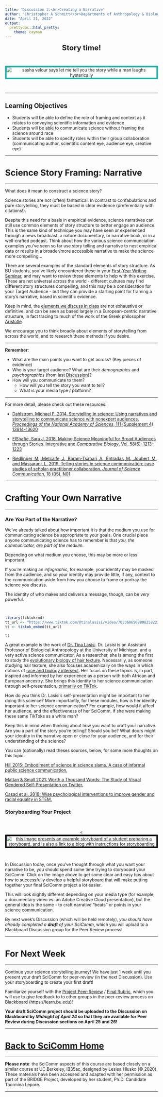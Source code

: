 ```yaml
---
title: 'Discussion 3:<br>Creating a Narrative'
author: "Christopher A Schmitt</br>Departments of Anthropology & Biology<br>Boston University"
date: "April 21, 2022"
output: 
  prettydoc::html_pretty:
    theme: cayman
---
```


<center>

<font size="+2"><b>Story time!</b></font></center><br>

<center><p><img src="https://c.tenor.com/-YH4v3aKsbYAAAAC/let-me-tell-you-the-story-let-me-explain.gif" style="border:5px solid lightseagreen" alt="sasha velour says let me tell you the story while a man laughs hysterically"></p></center><br>

***

## Learning Objectives

* Students will be able to define the role of framing and context as it relates to conveying scientific information and evidence
* Students will be able to communicate science without framing the science around race
* Students will be able to specify roles within their group collaboration (communicating author, scientific content eye, audience eye, creative eye)

***

# Science Story Framing: Narrative

***

What does it mean to construct a science story?

Science stories are not (often) fantastical. In contrast to confabulations and pure storytelling, they must be based in clear evidence (preferentially with citations!).

Despite this need for a basis in empirical evidence, science narratives can still use common elements of story structure to better engage an audience. This is the same kind of technique you may have seen or experienced through a news broadcast, a nature documentary, or narrative book, or in a well-crafted podcast. Think about how the various science communciation examples you've seen so far use story telling and narrative to nest empirical data or results in a broader/more accessible narrative to make the science more compelling...

There are several examples of the standard elements of story structure. As BU students, you've likely encountered these in your [First-Year Writing Seminar](https://www.bu.edu/writingprogram/writing-program-curriculum/), and may want to review these elements to help with this exercise. These are not universal across the world - different cultures may find different story structures compelling, and this may be a consideration for your Target Audience - but they can provide a starting point for framing a story’s narrative, based in scientific evidence.

Keep in mind, the [elements we discuss in class](https://williamkowalski.com/creative-writing-tips/articles/how-aristotle-can-help-you-become-a-better-writer/) are not exhaustive or definitive, and can be seen as based largely in a European-centric narrative structure, in fact tracing to much of the work of the Greek philosopher [Aristotle](https://medium.com/@odile_sullivan/narrative-insights-what-aristotle-can-teach-us-about-storytelling-239d1b878e74).

We encourage you to think broadly about elements of storytelling from across the world, and to research these methods if you desire.

***

**Remember**:

* What are the main points you want to get across? (Key pieces of evidence)
* Who is your target audience? What are their *demographics* and *psychographics* (from last [Discussion](https://fuzzyatelin.github.io/scicomm/discussion2.html))?
* How will you communicate to them?
    * How will you tell the story you want to tell?
    * What is your media type / platform?
    
***

For more detail, please check out these resources:

* [Dahlstrom, Michael F. 2014. Storytelling in science: Using narratives and storytelling to communicate science with nonexpert audiences. *Proceedings of the National Academy of Sciences*, 111 (Supplement 4) 13614-13620](https://doi.org/10.1073/pnas.1320645111)

* [ElShafie, Sara J. 2018. Making Science Meaningful for Broad Audiences through Stories. Integrative and *Comparative Biology*, Vol. 58(6): 1213–1223](https://doi.org/10.1093/icb/icy103)

* [Riedlinger, M., Metcalfe, J., Baram-Tsabari, A., Entradas, M., Joubert, M. and Massarani, L. 2019. Telling stories in science communication: case studies of scholar-practitioner collaboration. *Journal of Science Communication*, 18 (05), N01](https://doi.org/10.22323/2.18050801)

***

# Crafting Your Own Narrative

***

### Are *You* Part of the Narrative?

We've already talked about how important it is that the medium you use for communicating science be appropriate to your goals. One crucial piece anyone communicating science has to remember is that *you, the communicator, are part of the medium*.

Depending on what medium you choose, this may be more or less important. 

If you're making an *infographic*, for example, your identity may be masked from the audience, and so your identity may provide little, if any, context to the communication aside from how you choose to frame or portray the science you discuss.

The identity of who makes and delivers a message, though, can be *very* powerful.

<br>

```r
library(tiktokrmd)
tt_url <- "https://www.tiktok.com/@tinalasisi/video/7053606508898258223"
tt <- tiktok_embed(tt_url)

tt
```


A great example is the work of [Dr. Tina Lasisi](https://www.tinalasisi.com/). Dr. Lasisi is an Assistant Professor of Biological Anthropology at the University of Michigan, and a very active science communicator. As a researcher, she is among the first to study the [evolutionary biology of hair texture](https://faseb.onlinelibrary.wiley.com/doi/abs/10.1096/fasebj.2020.34.s1.03166). Necessarily, as someone studying hair texture, she also focuses academically on the ways in which notions of [race and biology intersect](https://onlinelibrary.wiley.com/doi/full/10.1002/ajpa.24264). Her focus on these topics is, in part, inspired and informed by her experience as a person with both African and European ancestry. She brings this identity to her science communication through self-presentation, [primarily on TikTok](https://www.tiktok.com/@tinalasisi).

How do you think Dr. Lasisi's self-presentation might be important to her doing this science? More importantly, for these modules, how is her identity important to her science communication? For example, how would it affect her audience, and the effectiveness of her SciComm, if she were making these same TikToks as a white man?

Keep this in mind when thinking about how you want to craft your narrative. Are you a part of the story you're telling? Should you be? What doors might your identity in the narrative open or close for your audience, and for their understanding of the science?

You can (optionally) read theses sources, below, for some more thoughts on this topic:

[Hill 2015: Embodiment of science in science slams. A case of informal public science communication.](https://www.researchgate.net/profile/Miira-Hill/publication/281645466_Embodiment_of_Science_in_Science_Slams_A_Case_of_Informal_Public_Science_Communication/links/5a0d7b7f4585153829b1bff0/Embodiment-of-Science-in-Science-Slams-A-Case-of-Informal-Public-Science-Communication.pdf#page=20) 

[Mattan & Small 2021: Worth a Thousand Words: The Study of Visual Gendered Self-Presentation on Twitter.](https://www.cambridge.org/core/journals/canadian-journal-of-political-science-revue-canadienne-de-science-politique/article/worth-a-thousand-words-the-study-of-visual-gendered-selfpresentation-on-twitter/DCB5393AB04E1DB3D4DB1A897F578384)

[Casad et al. 2018: Wise psychological interventions to improve gender and racial equality in STEM.](https://journals.sagepub.com/doi/full/10.1177/1368430218767034)

### Storyboarding Your Project

<br>

<center><<a href="http://www.trainingforgold.eu/2016/01/storyboarding-tutorial/"><img src="http://pont-mooc.eu/wp-content/uploads/2014/08/kenneth_chan_storyboard001.png" style="border:5px solid black" alt="this image presents an example storyboard of a student preparing a storyboard, and is also a link to a blog with instructions for storyboarding"></a></center><br>

In Discussion today, once you've thought through what you want your narrative to be, you should spend some time trying to storyboard your SciComm. Click on the image above to get some clear and easy tips about how to successfully develop a helpful storyboard that will make putting together your final SciComm project a lot easier.

This will look slightly different depending on your media type (for example, a documentary video vs. an Adobe Creative Cloud presentation), but the general idea is the same - to craft narrative "beats" or points in your science communication.

By next week's Discussion (which will be held remotely), *you should have already completed a **draft** of your SciComm*, which you will upload to a Blackboard Discussion group for the Peer Review process!


***

# For Next Week

***

Continue your science storytelling journey! We have just 1 week until you present your draft SciComm for peer-review (in the next Discussion). Use your storyboarding to create your first draft!

Familiarize yourself with the [Project Peer-Review](https://fuzzyatelin.github.io/scicomm/discussion4.html) / [Final Rubric](https://fuzzyatelin.github.io/scicomm/rubric.html), which you will use to give feedback to to other groups in the peer-review process on Blackboard (https://learn.bu.edu)!

**Your draft SciComm project should be uploaded to the Discussion on Blackboard by *Midnight of April 24* so that they are available for Peer Review during Discussion sections on April 25 and 26!**

***

# [Back to SciComm Home](https://fuzzyatelin.github.io/scicomm/overview.html)

***

**Please note**: the SciComm aspects of this course are based closely on a similar course at UC Berkeley, IB35ac, designed by Leslea Hlusko (&copy; 2020). These materials have been accessed and adapted with her permission as part of the BRIDGE Project, developed by her student, Ph.D. Candidate Taormina Lepore.

***